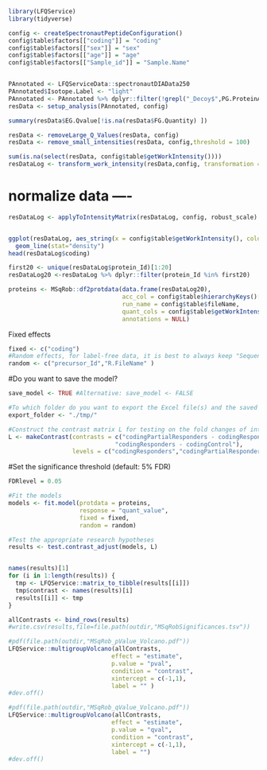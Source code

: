 

```r
library(LFQService)
library(tidyverse)

```


```r
config <- createSpectronautPeptideConfiguration()
config$table$factors[["coding"]] = "coding"
config$table$factors[["sex"]] = "sex"
config$table$factors[["age"]] = "age"
config$table$factors[["Sample_id"]] = "Sample.Name"


PAnnotated <- LFQServiceData::spectronautDIAData250
PAnnotated$Isotope.Label <- "light"
PAnnotated <- PAnnotated %>% dplyr::filter(!grepl("_Decoy$",PG.ProteinAccessions ))
resData <- setup_analysis(PAnnotated, config)
```

```r
summary(resData$EG.Qvalue[!is.na(resData$FG.Quantity) ])

resData <- removeLarge_Q_Values(resData, config)
resData <- remove_small_intensities(resData, config,threshold = 100)

sum(is.na(select(resData, config$table$getWorkIntensity())))
resDataLog <- transform_work_intensity(resData,config, transformation = log2)
```

# normalize data ----

```r
resDataLog <- applyToIntensityMatrix(resDataLog, config, robust_scale)


ggplot(resDataLog, aes_string(x = config$table$getWorkIntensity(), colour = config$table$sampleName )) +
  geom_line(stat="density")
head(resDataLog$coding)

first20 <- unique(resDataLog$protein_Id)[1:20]
resDataLog20 <-resDataLog %>% dplyr::filter(protein_Id %in% first20)

proteins <- MSqRob::df2protdata(data.frame(resDataLog20),
                                acc_col = config$table$hierarchyKeys()[1],
                                run_name = config$table$fileName,
                                quant_cols = config$table$getWorkIntensity(),
                                annotations = NULL)
```

Fixed effects


```r
fixed <- c("coding")
#Random effects, for label-free data, it is best to always keep "Sequence"
random <- c("precursor_Id","R.FileName" )
```

#Do you want to save the model?

```r
save_model <- TRUE #Alternative: save_model <- FALSE

#To which folder do you want to export the Excel file(s) and the saved model file (if you chose to do so)? Please do not use a trailing "/" here!
export_folder <- "./tmp/"

#Construct the contrast matrix L for testing on the fold changes of interest (i.e. our research hypotheses)
L <- makeContrast(contrasts = c("codingPartialResponders - codingResponders",
                              "codingResponders - codingControl"),
                  levels = c("codingResponders","codingPartialResponders","codingControl", "codingNonResponders"))
```

#Set the significance threshold (default: 5% FDR)


```r
FDRlevel = 0.05

#Fit the models
models <- fit.model(protdata = proteins,
                    response = "quant_value",
                    fixed = fixed,
                    random = random)

#Test the appropriate research hypotheses
results <- test.contrast_adjust(models, L)


names(results)[1]
for (i in 1:length(results)) {
  tmp <- LFQService::matrix_to_tibble(results[[i]])
  tmp$contrast <- names(results)[i]
  results[[i]] <- tmp
}
```



```r
allContrasts <- bind_rows(results)
#write.csv(results,file=file.path(outdir,"MSqRobSignificances.tsv"))

#pdf(file.path(outdir,"MSqRob_pValue_Volcano.pdf"))
LFQService::multigroupVolcano(allContrasts,
                             effect = "estimate",
                             p.value = "pval",
                             condition = "contrast",
                             xintercept = c(-1,1),
                             label = "" )
#dev.off()

#pdf(file.path(outdir,"MSqRob_qValue_Volcano.pdf"))
LFQService::multigroupVolcano(allContrasts,
                             effect = "estimate",
                             p.value = "qval",
                             condition = "contrast",
                             xintercept = c(-1,1),
                             label = "")
#dev.off()

```
